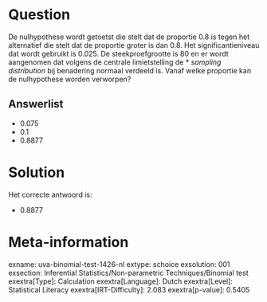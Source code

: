 Question
========

De nulhypothese wordt getoetst die stelt dat de proportie 0.8 is tegen
het alternatief die stelt dat de proportie groter is dan 0.8. Het
significantieniveau dat wordt gebruikt is 0.025. De steekproefgrootte is
80 en er wordt aangenomen dat volgens de centrale limietstelling de
* *sampling distribution* bij benadering normaal verdeeld is. Vanaf welke
proportie kan de nulhypothese worden verworpen?

Answerlist
----------

* 0.075
* 0.1
* 0.8877

Solution
========

Het correcte antwoord is: 

* 0.8877

Meta-information
================
exname: uva-binomial-test-1426-nl
extype: schoice
exsolution: 001
exsection: Inferential Statistics/Non-parametric Techniques/Binomial test
exextra[Type]: Calculation
exextra[Language]: Dutch
exextra[Level]: Statistical Literacy
exextra[IRT-Difficulty]: 2.083
exextra[p-value]: 0.5405
